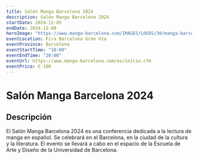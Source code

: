 ```yaml
---
title: Salón Manga Barcelona 2024
description: Salón Manga Barcelona 2024
startDate: 2024-12-05
endDate: 2024-12-08
heroImage: "https://www.manga-barcelona.com/IMAGES/LOGOS/30/manga-barcelona-30-l-x_75-white.png"
eventLocation: Fira Barcelona Gran Vía
eventProvince: Barcelona
eventStartTime: "10:00"
eventEndTime: "20:00"
eventUrl: https://www.manga-barcelona.com/es/inicio.cfm
eventPrice: € 100
---
```


# Salón Manga Barcelona 2024

## Descripción

El Salón Manga Barcelona 2024 es una conferencia dedicada a la lectura de manga en español. Se celebrará en el Barcelona, en la ciudad de la cultura y la literatura. El evento se llevará a cabo en el espacio de la Escuela de Arte y Diseño de la Universidad de Barcelona.

